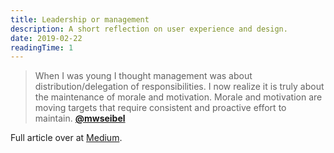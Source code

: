 ```yaml
---
title: Leadership or management
description: A short reflection on user experience and design.
date: 2019-02-22
readingTime: 1
---
```


>When I was young I thought management was about distribution/delegation of responsibilities.  I now realize it is truly about the maintenance of morale and motivation.  Morale and motivation are moving targets that require consistent and proactive effort to maintain.
**<a href="https://twitter.com/mwseibel/status/1096436630347407360">@mwseibel</a>**

Full article over at <a href="https://bothsidesofthetable.com/the-one-thing-that-great-leaders-understand-ba479e48bd9e">Medium</a>.